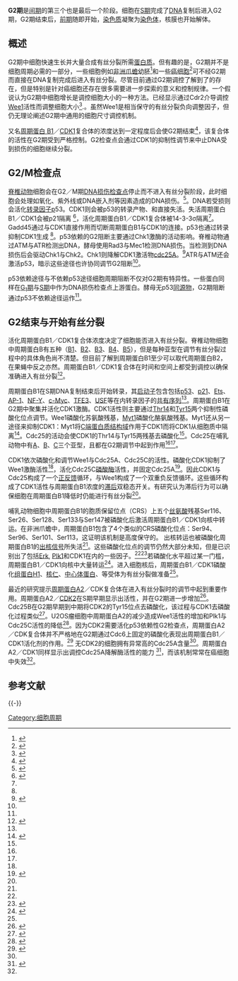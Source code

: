 {{NoteTA
|T=zh:G2期;zh-hant:G<sub>2</sub>期;zh-hans:G<sub>2</sub>期
|1=zh:G2;zh-hant:G<sub>2</sub>;zh-hans:G<sub>2</sub>
}}
'''G2期'''是[[间期|间期]]的第三个也是最后一个阶段。细胞在[[S期|S期]]完成了[[DNA|DNA]]复制后进入G2期，G2期结束后，[[前期|前期]]随即开始，[[染色质|染色质]]凝聚为[[染色体|染色体]]，核膜也开始解体。

==概述==
G2期中细胞快速生长并大量合成有丝分裂所需[[蛋白质|蛋白质]]。但有趣的是，G2期并不是细胞周期必需的一部分，一些细胞例如[[非洲爪蟾|非洲爪蟾]]幼胚<ref name="Albert2004">{{cite book | title=Molecular Biology of the Cell | author=Alberts, B | year=2004 | publisher=Garland Science | location=New York | isbn=978-0-81-533875-8}}</ref>和一些[[癌细胞|癌细胞]]<ref name="Liskay 1977">{{Cite journal| last1 = Liskay| first1 = RM| title = Absence of a measurable G2 phase in two Chinese hamster cell lines| journal = Proceedings of the National Academy of Sciences of the United States of America| volume = 74| issue = 4| pages = 1622–5| year = 1977| pmid = 266201| pmc = 430843}}</ref>可不经G2期而直接在DNA复制完成后进入有丝分裂。尽管目前通过G2期调控了解到了{{link-en|基因网络|genetic network}}的存在，但是特别是针对癌细胞还存在很多需要进一步探索的意义和控制规律。一个假说认为G2期中细胞增长是调控细胞大小的一种方法。{{link-en|裂殖酵母|Schizosaccharomyces pombe}}已经显示通过Cdr2介导调控[[Wee1|Wee1]]活性而调整细胞大小<ref name="Nurse 2009">{{Cite journal | last1 = Moseley | first1 = J. B. | last2 = Mayeux | first2 = A. | last3 = Paoletti | first3 = A. | last4 = Nurse | first4 = P. | title = A spatial gradient coordinates cell size and mitotic entry in fission yeast | journal = Nature | volume = 459 | pages = 857–60 | year = 2009 | doi = 10.1038/nature08074 | pmid=19474789 | issue=7248}}</ref>.。虽然Wee1是相当保守的有丝分裂负向调整因子，但仍无理论阐述G2期中通用的细胞尺寸调控机制。

又名[[周期蛋白_B1|周期蛋白 B1]]／[[CDK1|CDK1]]复合体的{{link-en|促成熟因子|Maturation promoting factor}}浓度达到一定程度后会使G2期结束<ref name="Sible 2003">{{Cite journal| last1 = Sha | first1 = W.| doi = 10.1073/pnas.0235349100| title = Hysteresis drives cell-cycle transitions in Xenopus laevis egg extracts| journal = Proceedings of the National Academy of Sciences| volume = 100| pages = 975| year = 2002 | pmc = 298711 | pmid=12509509 }}</ref>，该复合体的活性在G2期受到严格控制。G2检查点会通过CDK1的抑制性调节来中止DNA受到损伤的细胞继续分裂。

==G2/M检查点==

[[脊椎动物|脊椎动物]]细胞会在G2／M期[[DNA修复|DNA损伤检查点]]停止而不进入有丝分裂阶段，此时细胞会处理如氧化、紫外线或DNA嵌入剂等因素造成的DNA损伤。<ref name= "stark 2001">{{Cite journal | last1 = Taylor | first1 = W. R. | last2 = Stark | first2 = G. R. | title = Regulation of the G2/M transition by p53 | journal = Oncogene | volume = 20 | pages = 1803–15 | year = 2001 | doi = 10.1038/sj.onc.1204252| pmid=11313928| issue=15}}</ref>。DNA若受损则会活化[[转录因子|转录因子]]p53。CDK1则会被p53的转录产物{{link-en|p21|p21}}、{{link-en|Gadd45|Gadd45}}和{{link-en|14-3-3σ|14-3-3σ}}直接失活。失活周期蛋白B1／CDK1会被p21隔离 <ref name= "Dulic 2004">{{Cite journal| last1 = Charrier-Savournin | first1 = F. B.| last2 = Château | first2 = M.| last3 = Gire | first3 = V.| last4 = Sedivy | first4 = J.| last5 = Piette | first5 = J.| last6 = Dulic | first6 = V.| title = P21-Mediated Nuclear Retention of Cyclin B1-Cdk1 in Response to Genotoxic Stress| doi = 10.1091/mbc.E03-12-0871| journal = Molecular Biology of the Cell| volume = 15| issue = 9| pages = 3965| year = 2004| pmid = 15181148 | pmc = 515331 }}</ref>，活化周期蛋白B1／CDK1复合体被14-3-3σ隔离<ref name= "stark 2001" />。Gadd45通过与CDK1直接作用而切断周期蛋白B1与CDK1的连接。p53也通过转录抑制CDK1生成 <ref name= "stark 2001" />。p53依赖的G2阻断主要通过Chk1激酶的活动影响。脊椎动物通过ATM与ATR检测出DNA，酵母使用Rad3与Mec1检测DNA损伤。当检测到DNA损伤后会驱动Chk1与Chk2。Chk1则降解CDK1激活物[[cdc25A|cdc25A]]。<ref name="zhang 2003">{{Cite journal| last1 = Xiao | first1 = Z.| last2 = Chen | first2 = Z.| last3 = Gunasekera | first3 = A.| last4 = Sowin | first4 = T.| last5 = Rosenberg | first5 = S.| last6 = Fesik | first6 = S.| last7 = Zhang | first7 = H.| title = Chk1 Mediates S and G2 Arrests through Cdc25A Degradation in Response to DNA-damaging Agents| journal = Journal of Biological Chemistry| volume = 278| issue = 24| pages = 21767| year = 2003| pmid = 12676925| doi = 10.1074/jbc.M300229200}}</ref>ATR与ATM还会激活p53，暗示这些途径也许协同调节G2阻断<ref name= "stark 2001" />。

p53依赖途径与不依赖p53途径细胞周期阻断不仅对G2期有特异性。一些蛋白同样在[[G1期|G<sub>1</sub>期]]与[[S期|S期]]中作为DNA损伤检查点上游蛋白。酵母无p53[[同源性|同源物]]，G2期阻断通过p53不依赖途径运作<ref name="stark 2001" />。

==G2结束与开始有丝分裂==
{{seealso|促成熟因子|细胞周期中的生物化学开关}}

活化周期蛋白B1／CDK1复合体浓度决定了细胞能否进入有丝分裂。脊椎动物细胞中周期蛋白B有五种{{link-en|亚型|isoform}}（[[周期蛋白B1|B1]]、[[周期蛋白B2|B2]]、[[周期蛋白B3|B3]]、[[周期蛋白B4|B4]]、[[周期蛋白B5|B5]]），但是每种亚型在调节有丝分裂过程中的具体角色尚不清楚。但目前了解到周期蛋白B1至少可以取代周期蛋白B2，在果蝇中反之亦然。周期蛋白B1／CDK1复合体在时间和空间上都受到调控以确保准确进入有丝分裂<ref name= "Porter 2003">{{Cite journal| last1 = Porter| first1 = LA| last2 = Donoghue| first2 = DJ| title = Cyclin B1 and CDK1: nuclear localization and upstream regulators| journal = Progress in cell cycle research| volume = 5| pages = 335–47| year = 2003| pmid = 14593728 }}</ref>。

周期蛋白B1在S期DNA复制结束后开始转录，其[[启动子|启动子]]包含包括[[p53|p53]]、[[p21|p21]]、[[Ets|Ets]]、[[AP-1|AP-1]]、[[NF-Y|NF-Y]]、[[Myc|c-Myc]]、[[TFE3|TFE3]]、[[USF|USF]]等在内转录因子的[[共有序列|共有序列]]<ref name= "Porter 2003" />。周期蛋白B1在G2期中聚集并活化CDK1激酶。CDK1活性则主要通过[[苏氨酸|Thr14]]和[[酪氨酸|Tyr15]]两个抑制性磷酸化位点调节。Wee1磷酸化苏氨酸残基，[[Myt1|Myt1]]磷酸化酪氨酸残基。Myt1还从另一途径来抑制CDK1：Myt1将[[碳端|C端]][[蛋白质结构域|蛋白质结构域]]作用于CDK1而将CDK1从细胞质中隔离<ref name= "Chow 2003">{{Cite journal| last1 = Chow | first1 = J. P. H.| last2 = Siu | first2 = W.| last3 = Ho | first3 = H.| last4 = Ma | first4 = K.| last5 = Ho | first5 = C.| last6 = Poon | first6 = R.| title = Differential Contribution of Inhibitory Phosphorylation of CDC2 and CDK2 for Unperturbed Cell Cycle Control and DNA Integrity Checkpoints| journal = Journal of Biological Chemistry| volume = 278| issue = 42| pages = 40815| year = 2003| pmid = 12912980| doi = 10.1074/jbc.M306683200}}</ref>。Cdc25的活动会使CDK1的Thr14与Tyr15两残基去磷酸化<ref name= "Chow 2003" />。Cdc25在哺乳动物中有[[Cdc25A|A]]、[[Cdc25B|B]]、[[Cdc25C|C]]三个亚型，且都在G2期调节中起到作用<ref name= "Porter 2003" /><ref name= "Chow 2003" />。

CDK1依次磷酸化和调节Wee1与Cdc25A、Cdc25C的活性。磷酸化CDK1抑制了Wee1激酶活性<ref name = "Porter 2003" />，活化Cdc25C[[磷酸酶|磷酸酶]]活性，并固定Cdc25A<ref name = "Lukas 2002">{{Cite journal| last1 = Mailand| first1 = N| last2 = Podtelejnikov| first2 = AV| last3 = Groth| first3 = A| last4 = Mann| first4 = M| last5 = Bartek| first5 = J| last6 = Lukas| first6 = J| title = Regulation of G(2)/M events by Cdc25A through phosphorylation-dependent modulation of its stability| journal = The EMBO journal| volume = 21| issue = 21| pages = 5911–20| year = 2002| pmid = 12411508| pmc = 131064}}</ref>。因此CDK1与Cdc25构成了一个[[正反馈|正反馈]]循环，与Wee1构成了一个双重负反馈循环。这些循环构成了CDK1活性与周期蛋白B1浓度的[[滞后|滞后]]双稳态开关。有研究认为滞后行为可以确保细胞在周期蛋白B1降低时仍能进行有丝分裂<ref name = "Sible 2003" />。

哺乳动物细胞中周期蛋白B1的胞质保留位点（CRS）上五个[[丝氨酸|丝氨酸]]残基Ser116、Ser26、Ser128、Ser133与Ser147被磷酸化后激活周期蛋白B1／CDK1向核中转运。在非洲爪蟾中，周期蛋白B1包含了4个类似的CRS磷酸化位点：Ser94、Ser96、Ser101、Ser113，这证明该机制是高度保守的。 出核转运也被磷酸化周期蛋白B1的[[出核信号|出核信号]]所失活<ref name = "Porter 2003" />。这些磷酸化位点的调节仍然大部分未知，但是已识别出了包括[[Erk|Erk]], [[Plk1|Plk1]]和CDK1在内的一些因子。<ref name= "Porter 2003"/><ref name = "Chambard 2006">{{Cite journal| last1 = Chambard | first1 = J.| last2 = Lefloch | first2 = R.| last3 = Pouyssegur | first3 = J.| last4 = Lenormand | first4 = P.| title = ERK implication in cell cycle regulation| journal = Biochimica et Biophysica Acta (BBA) - Molecular Cell Research| volume = 1773| issue = 8| pages = 1299| year = 2007| pmid = 17188374| doi = 10.1016/j.bbamcr.2006.11.010}}</ref>若磷酸化水平超过某一门槛，周期蛋白B1／CDK1向核中大量转运<ref name = "Lindqvist 2010">{{Cite journal| last1 = Lindqvist | first1 = A.| title = Cyclin B-Cdk1 activates its own pump to get into the nucleus| journal = The Journal of Cell Biology| volume = 189| issue = 2| pages = 197| year = 2010| pmid = 20404105| pmc = 2856906| doi = 10.1083/jcb.201003032}}</ref>。进入细胞核后，周期蛋白B1／CDK1磷酸化[[组蛋白H1|组蛋白H1]]、[[核仁|核仁]]、[[中心体|中心体蛋白]]、{{link-en|微管组织蛋白|Microtubule-associated protein}}等受体为有丝分裂做准备<ref name= "Porter 2003" />。

最近的研究提示[[周期蛋白A2|周期蛋白A2]]／CDK复合体在进入有丝分裂时的调节中起到重要作用。周期蛋白A2／[[CDK2|CDK2]]在S期早期显示出活性，并在G2期进一步增加<ref name = "Enders 2001">{{Cite journal| last1 = Hu | first1 = B.| last2 = Mitra | first2 = J.| last3 = Van Den Heuvel | first3 = S.| last4 = Enders | first4 = G. H.| title = S and G2 Phase Roles for Cdk2 Revealed by Inducible Expression of a Dominant-Negative Mutant in Human Cells| url = https://archive.org/details/sim_molecular-and-cellular-biology_2001-04_21_8/page/2755 | journal = Molecular and Cellular Biology| volume = 21| issue = 8| pages = 2755| year = 2001| pmid = 11283255| pmc = 86906| doi = 10.1128/MCB.21.8.2755-2766.2001}}</ref>。Cdc25B在G2期早期到中期将CDK2的Tyr15位点去磷酸化，该过程与CDK1去磷酸化过程类似<ref name= "Goldstone 2001">{{Cite journal| last1 = Goldstone | first1 = S.| last2 = Pavey | first2 = S.| last3 = Forrest | first3 = A.| last4 = Sinnamon | first4 = J.| last5 = Gabrielli | first5 = B.| title = Cdc25-dependent activation of cyclin A/cdk2 is blocked in G2 phase arrested cells independently of ATM/ATR| journal = Oncogene| volume = 20| issue = 8| pages = 921| year = 2001| pmid = 11314027| doi = 10.1038/sj.onc.1204177}}</ref>。U2OS瘤细胞中周期蛋白A2的减少造成Wee1活性的增加和Plk1与Cdc25C活性的降低<ref name ="Enders 2007">{{Cite journal| last1 = Mitra | first1 = J.| last2 = Enders | first2 = G. H.| title = Cyclin A/Cdk2 complexes regulate activation of Cdk1 and Cdc25 phosphatases in human cells| journal = Oncogene| volume = 23| issue = 19| pages = 3361| year = 2004| pmid = 14767478| pmc = 1924680| doi = 10.1038/sj.onc.1207446}}</ref>。因为CDK2需要活化p53依赖性G2检查点，周期蛋白A2／CDK复合体并不严格地在G2期通过Cdc6上固定的磷酸化表现出周期蛋白B1／CDK1活化剂的作用。<ref name = "Chung 2010">{{Cite journal| last1 = Chung | first1 = J. H.| last2 = Bunz | first2 = F.| last3 = Biggins | first3 = S.| title = Cdk2 is Required for p53-Independent G2/M Checkpoint Control| journal = PLoS Genetics| volume = 6| issue = 2| pages = e1000863| year = 2010| pmid = 20195506| pmc = 2829054| doi = 10.1371/journal.pgen.1000863}}</ref> 无CDK2的细胞拥有异常高的Cdc25A含量<ref name= "Chung 2010" />。周期蛋白A2／CDK1同样显示出调控Cdc25A降解酶活性的能力 <ref name= "Baldin 1997">{{Cite journal| last1 = Baldin| first1 = V| last2 = Cans| first2 = C| last3 = Knibiehler| first3 = M| last4 = Ducommun| first4 = B| title = Phosphorylation of human CDC25B phosphatase by CDK1-cyclin a triggers its proteasome-dependent degradation| journal = The Journal of biological chemistry| volume = 272| issue = 52| pages = 32731–4| year = 1997| pmid = 9407044}}</ref>，而该机制常常在癌细胞中失效<ref name = "Enders 2007" />。

==参考文献==
{{Reflist|2}}

{{-}}
{{Cell cycle}}

{{DEFAULTSORT:G2期}}
[[Category:细胞周期|Category:细胞周期]]